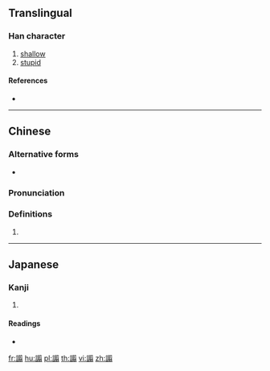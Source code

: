 {{character info/new}}
{{also|謭|谫}}
==Translingual==

===Han character===
{{Han char|rn=149|rad=言|as=15|sn=22|four=08627|canj=YRTBM}}

# [[shallow]]
# [[stupid]]

====References====
* {{Han ref|kx=1185.180|dkj=36080|dj=1649.010|hdz=64030.110|uh=8B7E|ud=35710|bh=F756|bd=63318}}

----

==Chinese==
{{zh-forms|s=谫}}

===Alternative forms===
* {{l|zh|謭}}

===Pronunciation===
{{zh-pron
|m=jiǎn
|c=zin2
|h=pfs=
|md=
|mn=
|w=
|mc=y
|oc=y
|cat=
}}

===Definitions===
{{zh-hanzi}}

# {{rfdef|lang=zh}}

----

==Japanese==

===Kanji===
{{ja-kanji|grade=|rs=言15}}

# {{defn|lang=ja|sort=言15}}

====Readings====
* {{ja-readings|on=[[せん]] (sen)|kun=[[あさい]] (asai)|nanori=}}

[[fr:譾]]
[[hu:譾]]
[[pl:譾]]
[[th:譾]]
[[vi:譾]]
[[zh:譾]]